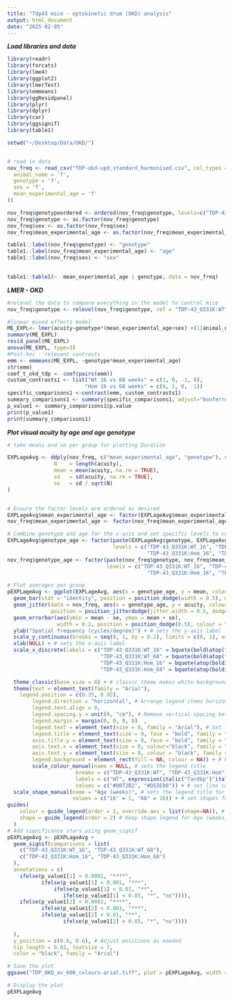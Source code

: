 ```yaml
---
title: "Tdp43 mice - optokinetic drum (OKD) analysis"
output: html_document
date: "2025-02-05"
---
```

***Load libraries and data***

```r
library(readr)
library(forcats)
library(lme4)
library(ggplot2)
library(lmerTest)
library(emmeans)
library(ggResidpanel)
library(plyr)
library(dplyr)
library(car)
library(ggsignif)
library(table1)

setwd("~/Desktop/Data/OKD/")


# read in data 
nov_freq <- read_csv("TDP-okd-upd_standard_harmonised.csv", col_types = cols (
  animal_name = 'f',
  genotype = 'f',
  sex = 'f',
  mean_experimental_age = 'f'
))

nov_freq$genotypeordered <- ordered(nov_freq$genotype, levels=c("TDP-43_Q331K:WT", "TDP-43_Q331K:Hom"))
nov_freq$genotype <- as.factor(nov_freq$genotype)
nov_freq$sex <- as.factor(nov_freq$sex)
nov_freq$mean_experimental_age <- as.factor(nov_freq$mean_experimental_age)

table1::label(nov_freq$genotype) <- "genotype"
table1::label(nov_freq$mean_experimental_age) <- "age"
table1::label(nov_freq$sex) <- "sex"

	
table1::table1(~  mean_experimental_age | genotype, data = nov_freq)


```

***LMER - OKD***

```r
#relevel the data to compare everything in the model to control mice
nov_freq$genotype <- relevel(nov_freq$genotype, ref = "TDP-43_Q331K:WT")

#linear mixed effects model
ME_EXPL<- lmer(acuity~genotype*(mean_experimental_age+sex) +(1|animal_name),data = nov_freq)
summary(ME_EXPL)
resid_panel(ME_EXPL) 
anova(ME_EXPL, type=3)
#Post-hoc - relevant contrasts
emm <- emmeans(ME_EXPL, ~genotype*mean_experimental_age)
str(emm)
coef_t_okd_tdp <- coef(pairs(emm))
custom_contrasts1 <- list("Wt 16 vs 68 weeks" = c(1, 0, -1, 0),
                         "Hom 16 vs 68 weeks" = c(0, 1, 0, -1))
specific_comparisons1 <-contrast(emm, custom_contrasts1)
summary_comparisons1 <- summary(specific_comparisons1, adjust="bonferroni")
p_value1 <- summary_comparisons1$p.value
print(p_value1)
print(summary_comparisons1)

```



***Plot visual acuity by age and age genotype***

```r

# take means and se per group for plotting Duration

EXPLageAvg <- ddply(nov_freq, c("mean_experimental_age", "genotype"), summarise,
               N    = length(acuity),
               mean = mean(acuity, na.rm = TRUE),
               sd   = sd(acuity, na.rm = TRUE),
               se   = sd / sqrt(N)
)


# Ensure the factor levels are ordered as desired
EXPLageAvg$mean_experimental_age <- factor(EXPLageAvg$mean_experimental_age, levels = c("16", "68"))
nov_freq$mean_experimental_age <- factor(nov_freq$mean_experimental_age, levels = c("16", "68"))

# Combine genotype and age for the x-axis and set specific levels to control order and spacing
EXPLageAvg$genotype_age <- factor(paste(EXPLageAvg$genotype, EXPLageAvg$mean_experimental_age, sep = "_"),
                                  levels = c("TDP-43_Q331K:WT_16", "TDP-43_Q331K:WT_68", 
                                             "TDP-43_Q331K:Hom_16", "TDP-43_Q331K:Hom_68"))
nov_freq$genotype_age <- factor(paste(nov_freq$genotype, nov_freq$mean_experimental_age, sep = "_"),
                                levels = c("TDP-43_Q331K:WT_16", "TDP-43_Q331K:WT_68", 
                                             "TDP-43_Q331K:Hom_16", "TDP-43_Q331K:Hom_68"))

# Plot averages per group
pEXPLageAvg <- ggplot(EXPLageAvg, aes(x = genotype_age, y = mean, colour = genotype, shape=mean_experimental_age)) +
  geom_bar(stat = "identity", position = position_dodge(width = 0.5), width = 0.5, alpha = 0) + 
  geom_jitter(data = nov_freq, aes(x = genotype_age, y = acuity, colour = genotype, shape = mean_experimental_age), 
              position = position_jitterdodge(jitter.width = 0.5, dodge.width = 0.5), size = 0.8) + # Add individual data points
  geom_errorbar(aes(ymin = mean - se, ymax = mean + se), 
                width = 0.2, position = position_dodge(0.5), colour = "black") + # Add error bars
  ylab("Spatial frequency (cycles/degree)") + # sets the y-axis label
  scale_y_continuous(breaks = seq(0, 1, by = 0.2), limits = c(0, 1), expand = c(0, 0)) +  # Set y-axis breaks with step size of 0.1
  xlab(NULL) + # sets the x-axis label
  scale_x_discrete(labels = c("TDP-43_Q331K:WT_16" = bquote(bold(atop("WT", "16 wk"))),
                              "TDP-43_Q331K:WT_68" = bquote(bold(atop("WT", "68 wk"))), 
                              "TDP-43_Q331K:Hom_16" = bquote(atop(bolditalic("Tardbp")^bolditalic("Q331K/Q331K"), bold("16 wk"))), 
                              "TDP-43_Q331K:Hom_68" = bquote(atop(bolditalic("\u2003\u2003\u2003\u2003\u2003Tardbp")^bolditalic("Q331K/Q331K"), bold("\u2003\u2003\u2003\u2003\u200368 wk"))) ))+ 

  theme_classic(base_size = 8) + # classic theme makes white background without lines, sets base font size to 14 pt
  theme(text = element_text(family = "Arial"),
    legend.position = c(0.35, 0.92), 
        legend.direction = "horizontal", # Arrange legend items horizontally
        legend.text.align = 0, 
        legend.spacing.y = unit(0, "cm"), # Remove vertical spacing between items
        legend.margin = margin(0, 0, 0, 0)  ,      
        legend.text = element_text(size = 8, family = "Arial"), # Set font size for legend text
        legend.title = element_text(size = 8, face = "bold", family = "Arial"), # Set font size for legend title
        axis.title.y = element_text(size = 8, face = "bold", family = "Arial"), 
        axis.text.x = element_text(size = 8, colour="black", family = "Arial", hjust=0.67),  
        axis.text.y = element_text(size = 8, colour = "black", family = "Arial"),
        legend.background = element_rect(fill = NA, colour = NA)) + # Rotate x-axis labels for better readability
        scale_colour_manual(name = NULL, # sets the legend title     
                      breaks = c("TDP-43_Q331K:WT", "TDP-43_Q331K:Hom"), # sets the order of items in the legend
                      labels = c("WT", expression(italic("Tardbp")^italic("Q331K/Q331K"))), # sets the labels of items in the legend
                      values = c("#0072B2", "#D55E00")) + # set line colours for points
  scale_shape_manual(name = "Age (weeks)", # sets the legend title for shape
                     values = c("16" = 1, "68" = 16)) + # set shapes for ages (16 = filled circle, 1 = empty circle)
guides(
    colour = guide_legend(order = 1, override.aes = list(shape=NA)), # Use only lines for Genotype
    shape = guide_legend(order = 2) # Keep shape legend for Age (weeks)
  )
# Add significance stars using geom_signif
pEXPLageAvg <- pEXPLageAvg +
  geom_signif(comparisons = list(
    c("TDP-43_Q331K:WT_16", "TDP-43_Q331K:WT_68"),
    c("TDP-43_Q331K:Hom_16", "TDP-43_Q331K:Hom_68")
  ),
  annotations = c(
    ifelse(p_value1[1] < 0.0001, "****",
           ifelse(p_value1[1] < 0.001, "***",
               ifelse(p_value1[1] < 0.01, "**",
                  ifelse(p_value1[1] < 0.05, "*", "ns")))),
    ifelse(p_value1[2] < 0.0001, "****",
           ifelse(p_value1[2] < 0.001, "***",
           ifelse(p_value1[2] < 0.01, "**",
                  ifelse(p_value1[2] < 0.05, "*", "ns"))))
   
  ),
  y_position = c(0.6, 0.6), # Adjust positions as needed
  tip_length = 0.02, textsize = 7,
  color = "black", family = "Arial")

# Save the plot
ggsave("TDP_OKD_av_600_colours-arial.tiff", plot = pEXPLageAvg, width = 3.5, height = 3, dpi = 600)  # Adjust width, height, and dpi as needed and save the image in the folder where the code file is

# Display the plot
pEXPLageAvg

```



